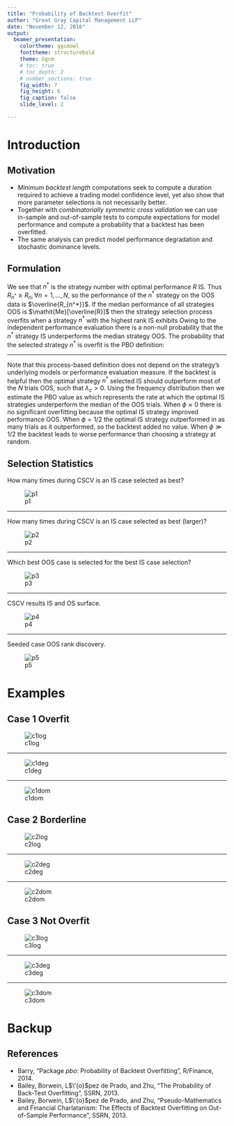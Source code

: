 ```yaml
---
title: "Probability of Backtest Overfit"
author: "Great Gray Capital Management LLP"
date: "November 12, 2016"
output:
  beamer_presentation:
    colortheme: ggcmowl
    fonttheme: structurebold
    theme: Ggcm
    # toc: true
    # toc_depth: 2
    # number_sections: true
    fig_width: 7
    fig_height: 6
    fig_caption: false
    slide_level: 2

---
```



# Introduction

## Motivation

- _Minimum backtest length_ computations seek to compute a duration required to achieve a trading model confidence level, yet also show that more parameter selections is not necessarily better.  
- Together with _combinatorially symmetric cross validation_ we can use in-sample and out-of-sample tests to compute expectations for model performance and compute a probability that a backtest has been overfitted.
- The same analysis can predict model performance degradation and stochastic dominance levels. 

## Formulation

We see that $n^*$ is the strategy number with optimal performance $R$ IS.  Thus $R_{n^*} \geq R_n, \forall n = 1,\ldots, N$, so the performance of the $n^*$ strategy on the OOS data is $\overline{R_{n^*}}$. If the median performance of all strategies OOS is $\mathit{Me}[\overline{R}]$ then the strategy selection process overfits when a strategy $n^*$ with the highest rank IS exhibits
\begin{equation}
E[\overline{R_{n^*}}] < \mathit{Me}[\overline{R}]
\end{equation}
Owing to the independent performance evaluation there is a non-null probability that the $n^*$ strategy IS underperforms the median strategy OOS. The probability that the selected strategy $n^*$ is overfit is the PBO definition:
\begin{equation}
\mathit{PBO} \equiv \mathit{Prob} \bigl[ \overline{R_{n^*}} < \mathit{Me} [ \bar{R} ] \bigr]
\end{equation}

---- 

Note that this process-based definition does not depend on the strategy's underlying models or performance evaluation measure.  If the backtest is helpful then the optimal strategy $n^*$ selected IS should outperform most of the $N$ trials OOS, such that $\lambda_c > 0$.  Using the frequency distribution then we estimate the PBO value as
\begin{equation}
\phi = \int_{-\infty}^{0} f[\lambda] \: d\lambda
\end{equation}
which represents the rate at which the optimal IS strategies underperform the median of the OOS trials.  When $\phi \approx 0$ there is no significant overfitting because the optimal IS strategy improved performance OOS.  When $\phi = 1/2$ the optimal IS strategy outperformed in as many trials as it outperformed, so the backtest added no value.  When $\phi \gg 1/2$ the backtest leads to worse performance than choosing a strategy at random.

## Selection Statistics

How many times during CSCV is an IS case selected as best?

![p1](images/perf11.png)

----

How many times during CSCV is an IS case selected as best (larger)?

![p2](images/perf21.png)

----

Which best OOS case is selected for the best IS case selection? 

![p3](images/perf22.png)

----

CSCV results IS and OS surface.

![p4](images/perf23.png)

----

Seeded case OOS rank discovery.

![p5](images/perf24.png)


# Examples

## Case 1 Overfit

![c1log](images/tc1_logit.png)

----

![c1deg](images/tc1_deg.png)

----

![c1dom](images/tc1_dom.png)

## Case 2 Borderline

![c2log](images/tc2_logit.png)

----

![c2deg](images/tc2_deg.png)

----

![c2dom](images/tc2_dom.png)

## Case 3 Not Overfit

![c3log](images/tc3_logit.png)

----

![c3deg](images/tc3_deg.png)

----

![c3dom](images/tc3_dom.png)


# Backup

## References

* Barry, "Package *pbo*: Probability of Backtest Overfitting", R/Finance, 2014.
* Bailey, Borwein, L$\'{o}$pez de Prado, and Zhu, "The Probability of Back-Test Overfitting", SSRN, 2013.
* Bailey, Borwein, L$\'{o}$pez de Prado, and Zhu, "Pseudo-Mathematics and Financial Charlatanism: The Effects of Backtest Overfitting on Out-of-Sample Performance", SSRN, 2013. 

